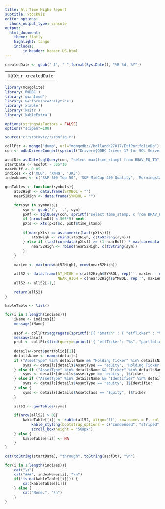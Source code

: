 ```yaml
---
title: All Time Highs Report
subtitle: StockViz
editor_options:
  chunk_output_type: console
output: 
  html_document:
    theme: flatly
    highlight: tango
    includes:
        in_header: header-US.html
---
```


```r

createdDate <- gsub(" 0", " ",format(Sys.Date(), "%B %d, %Y"))

```

---
date: `r createdDate`
---

```r

library(mongolite)
library('RODBC')
library('quantmod')
library('PerformanceAnalytics')
library('xtable')
library('knitr')
library('kableExtra')

options(stringsAsFactors = FALSE)
options("scipen"=100)

source("c:/stockviz/r/config.r")

collPtr <- mongo("dump", url="mongodb://holland:27017/EtfPortfolioDb")
con <- odbcDriverConnect(sprintf("Driver={ODBC Driver 17 for SQL Server};Server=%s;Database=%s;Uid=%s;Pwd=%s;", ldbserver, "StockVizUS2", ldbuser, ldbpassword), case = "nochange", believeNRows = TRUE)

asofDt<-as.Date(sqlQuery(con, "select max(time_stamp) from BHAV_EQ_TD")[[1]])
startDate <- asofDt - 365*10
nearBuff <- 0.05
indices <- c('XLG', 'XMHQ', 'JKJ')
indexNames <- c('S&P 500 Top 50', 'S&P MidCap 400 Quality', 'Morningstar Small Core')

genTables <- function(symbols){
	at52High <- data.frame(SYMBOL = "")
	near52High <- data.frame(SYMBOL = "")
	
	for(sym in symbols){
		sym <- gsub('/', '.', sym)
		pxDf <- sqlQuery(con, sprintf("select time_stamp, c from BHAV_EQ_TD where symbol = '%s' and time_stamp >= '%s' and time_stamp <= '%s'", sym, startDate, asofDt))
		if (nrow(pxDf) < 365*5) next
		pXts <- xts(pxDf$c, pxDf$time_stamp)
		
		if(max(pXts) == as.numeric(last(pXts))){
			at52High <- rbind(at52High, c(toString(sym)))
		} else if (last(coredata(pXts)) >= (1-nearBuff) * max(coredata(pXts))) {
			near52High <- rbind(near52High, c(toString(sym)))
		} 
	}
	
	maxLen <- max(nrow(at52High), nrow(near52High))
	
	all52 <- data.frame(AT_HIGH = c(at52High$SYMBOL, rep('', maxLen - nrow(at52High))), 
						NEAR_HIGH = c(near52High$SYMBOL, rep('', maxLen - nrow(near52High))))
	all52 <- all52[-1,]
	
	return(all52)
}

kableTable <- list()

for(i in 1:length(indices)){
	iName <- indices[i]
	message(iName)
	
	asof <- collPtr$aggregate(sprintf('[{ "$match" : { "etfTicker" : "%s" } }, { "$group": { "_id": "etfTicker", "updated": { "$max": "$portfolioDate" }} }]', iName))$updated
	message(asof)
	prot <- collPtr$find(query=sprintf('{ "etfTicker": "%s", "portfolioDate": { "$gte" : { "$date": "%sT00:00:00Z" }}}', iName, as.Date(asof)), fields='{"portfolio": true}')
	
	details<-prot$portfolio[[1]]
	detailsName <- names(details)
	if ("AssetType" %in% detailsName && "Holding Ticker" %in% detailsName) {
		syms <- details[details$AssetType == "equity", 'Holding Ticker']
	} else if ("AssetType" %in% detailsName && "Ticker" %in% detailsName) {
		syms <- details[details$AssetType == "equity", ]$Ticker
	} else if ("AssetType" %in% detailsName && "Identifier" %in% detailsName){
		syms <- details[details$AssetType == "equity", ]$Identifier
	} else {
		syms <- details[details$AssetClass == "Equity", ]$Ticker
	}
	
	all52 <- genTables(syms)
	
	if(nrow(all52) > 0){
		kableTable[[i]] <- kable(all52, align='ll', row.names = F, col.names = c("At Highs", "Near Highs"), format.args = list(nsmall=2)) %>%
			kable_styling(bootstrap_options = c("condensed", "striped")) %>%
			scroll_box(height = "500px")
	} else {
		kableTable[[i]] <- NA
	}
}

```

```r
cat(toString(startDate), "through", toString(asofDt), "\n")

```

```r

for(i in 1:length(indices)){
	cat("\n")
	cat("###", indexNames[i], "\n")
	if(!is.na(kableTable[[i]])) {
		cat(kableTable[[i]])
	} else {
		cat("None.", "\n")
	}
}

```